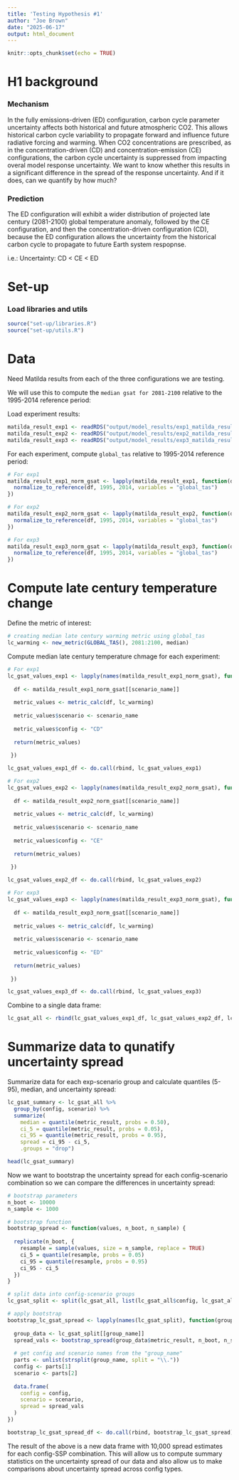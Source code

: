 ```yaml
---
title: 'Testing Hypothesis #1'
author: "Joe Brown"
date: "2025-06-17"
output: html_document
---
```


```r
knitr::opts_chunk$set(echo = TRUE)
```

# H1 background

### Mechanism

In the fully emissions-driven (ED) configuration, carbon cycle parameter uncertainty affects both historical and future atmospheric CO2. This allows historical carbon cycle variability to propagate forward and influence future radiative forcing and warming. When CO2 concentrations are prescribed, as in the concentration-driven (CD) and concentration-emission (CE) configurations, the carbon cycle uncertainty is suppressed from impacting overal model response uncertainty. We want to know whether this results in a significant difference in the spread of the response uncertainty. And if it does, can we quantify by how much?

### Prediction

The ED configuration will exhibit a wider distribution of projected late century (2081-2100) global temperature anomaly, followed by the CE configuration, and then the concentration-driven configuration (CD), because the ED configuration allows the uncertainty from the historical carbon cycle to propagate to future Earth system respopnse. 

i.e.: Uncertainty: CD < CE < ED

# Set-up

### Load libraries and utils 

```r

source("set-up/libraries.R")
source("set-up/utils.R")

```

# Data 

Need Matilda results from each of the three configurations we are testing.

We will use this to compute the `median gsat for 2081-2100` relative to the 1995-2014 reference period:

Load experiment results:
```r

matilda_result_exp1 <- readRDS("output/model_results/exp1_matilda_results_concentration_full_NA-rm.RDS")
matilda_result_exp2 <- readRDS("output/model_results/exp2_matilda_results_concentration_historic_NA-rm.RDS")
matilda_result_exp3 <- readRDS("output/model_results/exp3_matilda_results_concentration_historic_NA-rm.RDS")

```

For each experiment, compute `global_tas` relative to 1995-2014 reference period:
```r

# For exp1
matilda_result_exp1_norm_gsat <- lapply(matilda_result_exp1, function(df) {
  normalize_to_reference(df, 1995, 2014, variables = "global_tas")
}) 

# For exp2
matilda_result_exp2_norm_gsat <- lapply(matilda_result_exp2, function(df) {
  normalize_to_reference(df, 1995, 2014, variables = "global_tas")
}) 

# For exp3
matilda_result_exp3_norm_gsat <- lapply(matilda_result_exp3, function(df) {
  normalize_to_reference(df, 1995, 2014, variables = "global_tas")
}) 


```

# Compute late century temperature change

Define the metric of interest:
```r

# creating median late century warming metric using global_tas
lc_warming <- new_metric(GLOBAL_TAS(), 2081:2100, median)

```

Compute median late century temperature chmage for each experiment:
```r
# For exp1
lc_gsat_values_exp1 <- lapply(names(matilda_result_exp1_norm_gsat), function(scenario_name) {
  
  df <- matilda_result_exp1_norm_gsat[[scenario_name]]
   
  metric_values <- metric_calc(df, lc_warming)
  
  metric_values$scenario <- scenario_name
  
  metric_values$config <- "CD"
  
  return(metric_values)
   
 })

lc_gsat_values_exp1_df <- do.call(rbind, lc_gsat_values_exp1)

# For exp2
lc_gsat_values_exp2 <- lapply(names(matilda_result_exp2_norm_gsat), function(scenario_name) {
  
  df <- matilda_result_exp2_norm_gsat[[scenario_name]]
   
  metric_values <- metric_calc(df, lc_warming)
  
  metric_values$scenario <- scenario_name
  
  metric_values$config <- "CE"
  
  return(metric_values)
   
 })

lc_gsat_values_exp2_df <- do.call(rbind, lc_gsat_values_exp2)

# For exp3
lc_gsat_values_exp3 <- lapply(names(matilda_result_exp3_norm_gsat), function(scenario_name) {
  
  df <- matilda_result_exp3_norm_gsat[[scenario_name]]
   
  metric_values <- metric_calc(df, lc_warming)
  
  metric_values$scenario <- scenario_name
  
  metric_values$config <- "ED"
  
  return(metric_values)
   
 })

lc_gsat_values_exp3_df <- do.call(rbind, lc_gsat_values_exp3)
```

Combine to a single data frame:
```r

lc_gsat_all <- rbind(lc_gsat_values_exp1_df, lc_gsat_values_exp2_df, lc_gsat_values_exp3_df)

```

# Summarize data to qunatify uncertainty spread

Summarize data for each exp-scenario group and calculate quantiles (5-95), median, and uncertainty spread:
```r

lc_gsat_summary <- lc_gsat_all %>% 
  group_by(config, scenario) %>% 
  summarize(
    median = quantile(metric_result, probs = 0.50), 
    ci_5 = quantile(metric_result, probs = 0.05), 
    ci_95 = quantile(metric_result, probs = 0.95), 
    spread = ci_95 - ci_5, 
    .groups = "drop")

head(lc_gsat_summary)

```

Now we want to bootstrap the uncertainty spread for each config-scenario combination so we can compare the differences in uncertainty spread:
```r
# bootstrap parameters
n_boot <- 10000
n_sample <- 1000

# bootstrap function
bootstrap_spread <- function(values, n_boot, n_sample) {
  
  replicate(n_boot, {
    resample = sample(values, size = n_sample, replace = TRUE)
    ci_5 = quantile(resample, probs = 0.05) 
    ci_95 = quantile(resample, probs = 0.95) 
    ci_95 - ci_5
  })
}

# split data into config-scenario groups
lc_gsat_split <- split(lc_gsat_all, list(lc_gsat_all$config, lc_gsat_all$scenario))

# apply bootstrap
bootstrap_lc_gsat_spread <- lapply(names(lc_gsat_split), function(group_name) {
  
  group_data <- lc_gsat_split[[group_name]]
  spread_vals <- bootstrap_spread(group_data$metric_result, n_boot, n_sample)
  
  # get config and scenario names from the "group_name"
  parts <- unlist(strsplit(group_name, split = "\\."))
  config <- parts[1]
  scenario <- parts[2]
  
  data.frame(
    config = config,
    scenario = scenario,
    spread = spread_vals
  )
})

bootstrap_lc_gsat_spread_df <- do.call(rbind, bootstrap_lc_gsat_spread)
```

The result of the above is a new data frame with 10,000 spread estimates for each config-SSP combination. This will allow us to compute summary statistics on the uncertainty spread of our data and also allow us to make comparisons about uncertainty spread across config types.